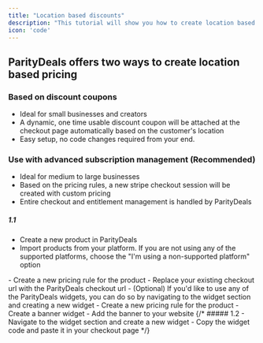 ```yaml
---
title: "Location based discounts"
description: "This tutorial will show you how to create location based discounts"
icon: 'code'
---
```


## ParityDeals offers two ways to create location based pricing 

### Based on discount coupons 
- Ideal for small businesses and creators
- A dynamic, one time usable discount coupon will be attached at the checkout page automatically based on the customer's location
- Easy setup, no code changes required from your end. 
 
### Use with advanced subscription management (Recommended)
- Ideal for medium to large businesses
- Based on the pricing rules, a new stripe checkout session will be created with custom pricing
- Entire checkout and entitlement management is handled by ParityDeals

##### 1.1
- Create a new product in ParityDeals
- Import products from your platform. If you are not using any of the supported platforms, choose the "I'm using a non-supported platform" option
<Tabs>
  <Tab title="I'm using a supported platform">
    - Create a new pricing rule for the product
    - Replace your existing checkout url with the ParityDeals checkout url
    - (Optional) If you'd like to use any of the ParityDeals widgets, you can do so by navigating to the widget section and creating a new widget
  </Tab>
  <Tab title="I'm using a non-supported platform">
    - Create a new pricing rule for the product
    - Create a banner widget
    - Add the banner to your website 
  </Tab>
</Tabs>
{/* 
##### 1.2
- Navigate to the widget section and create a new widget
- Copy the widget code and paste it in your checkout page */}

